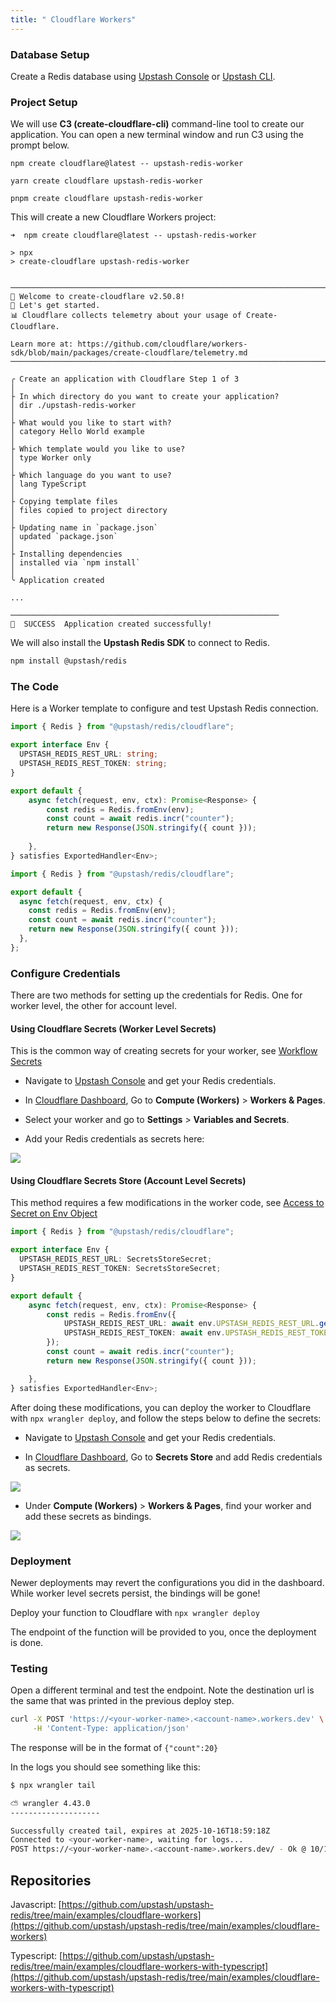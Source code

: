 ```yaml
---
title: " Cloudflare Workers"
---
```


### Database Setup

Create a Redis database using [Upstash Console](https://console.upstash.com) or
[Upstash CLI](https://github.com/upstash/cli).

### Project Setup

We will use **C3 (create-cloudflare-cli)** command-line tool to create our application. You can open a new terminal window and run C3 using the prompt below.

<CodeGroup>

```shell npm
npm create cloudflare@latest -- upstash-redis-worker
```

```shell yarn
yarn create cloudflare upstash-redis-worker
```

```shell pnpm
pnpm create cloudflare upstash-redis-worker
```

</CodeGroup>

This will create a new Cloudflare Workers project:

```text
➜  npm create cloudflare@latest -- upstash-redis-worker

> npx
> create-cloudflare upstash-redis-worker


─────────────────────────────────────────────────────────────────────────────────────────────────
👋 Welcome to create-cloudflare v2.50.8!
🧡 Let's get started.
📊 Cloudflare collects telemetry about your usage of Create-Cloudflare.

Learn more at: https://github.com/cloudflare/workers-sdk/blob/main/packages/create-cloudflare/telemetry.md
─────────────────────────────────────────────────────────────────────────────────────────────────

╭ Create an application with Cloudflare Step 1 of 3
│
├ In which directory do you want to create your application?
│ dir ./upstash-redis-worker
│
├ What would you like to start with?
│ category Hello World example
│
├ Which template would you like to use?
│ type Worker only
│
├ Which language do you want to use?
│ lang TypeScript
│
├ Copying template files
│ files copied to project directory
│
├ Updating name in `package.json`
│ updated `package.json`
│
├ Installing dependencies
│ installed via `npm install`
│
╰ Application created 

...

────────────────────────────────────────────────────────────
🎉  SUCCESS  Application created successfully!
```

We will also install the **Upstash Redis SDK** to connect to Redis.

```bash
npm install @upstash/redis
```

### The Code

Here is a Worker template to configure and test Upstash Redis connection.

<CodeGroup>

```ts src/index.ts
import { Redis } from "@upstash/redis/cloudflare";

export interface Env {
  UPSTASH_REDIS_REST_URL: string;
  UPSTASH_REDIS_REST_TOKEN: string;
}

export default {
	async fetch(request, env, ctx): Promise<Response> {
		const redis = Redis.fromEnv(env);
		const count = await redis.incr("counter");
		return new Response(JSON.stringify({ count }));
		
	},
} satisfies ExportedHandler<Env>;

```

```js src/index.js
import { Redis } from "@upstash/redis/cloudflare";

export default {
  async fetch(request, env, ctx) {
    const redis = Redis.fromEnv(env);
    const count = await redis.incr("counter");
    return new Response(JSON.stringify({ count }));
  },
};
```

</CodeGroup>

### Configure Credentials

There are two methods for setting up the credentials for Redis. One for worker level, the other for account level.

#### Using Cloudflare Secrets (Worker Level Secrets)

This is the common way of creating secrets for your worker, see [Workflow Secrets](https://developers.cloudflare.com/workers/configuration/secrets/)

- Navigate to [Upstash Console](https://console.upstash.com) and get your Redis credentials.

- In [Cloudflare Dashboard](https://dash.cloudflare.com/), Go to **Compute (Workers)** > **Workers & Pages**.

- Select your worker and go to **Settings** > **Variables and Secrets**.

- Add your Redis credentials as secrets here:

<Frame>
  <img src="/img/cloudflare-integration/redis-secrets.png" />
</Frame>

#### Using Cloudflare Secrets Store (Account Level Secrets)

This method requires a few modifications in the worker code, see [Access to Secret on Env Object](https://developers.cloudflare.com/secrets-store/integrations/workers/#3-access-the-secret-on-the-env-object)

```ts src/index.ts
import { Redis } from "@upstash/redis/cloudflare";

export interface Env {
  UPSTASH_REDIS_REST_URL: SecretsStoreSecret;
  UPSTASH_REDIS_REST_TOKEN: SecretsStoreSecret;
}

export default {
	async fetch(request, env, ctx): Promise<Response> {
		const redis = Redis.fromEnv({
			UPSTASH_REDIS_REST_URL: await env.UPSTASH_REDIS_REST_URL.get(),
			UPSTASH_REDIS_REST_TOKEN: await env.UPSTASH_REDIS_REST_TOKEN.get(),
		});
		const count = await redis.incr("counter");
		return new Response(JSON.stringify({ count }));

	},
} satisfies ExportedHandler<Env>;
```

After doing these modifications, you can deploy the worker to Cloudflare with `npx wrangler deploy`, and
follow the steps below to define the secrets:

- Navigate to [Upstash Console](https://console.upstash.com) and get your Redis credentials.

- In [Cloudflare Dashboard](https://dash.cloudflare.com/), Go to **Secrets Store** and add Redis credentials as secrets.

<Frame>
  <img src="/img/cloudflare-integration/redis-secrets-store.png" />
</Frame>

- Under **Compute (Workers)** > **Workers & Pages**, find your worker and add these secrets as bindings.

<Frame>
  <img src="/img/cloudflare-integration/redis-add-binding.png" />
</Frame>

### Deployment

<Note>
  Newer deployments may revert the configurations you did in the dashboard.
  While worker level secrets persist, the bindings will be gone!
</Note>

Deploy your function to Cloudflare with `npx wrangler deploy`

The endpoint of the function will be provided to you, once the deployment is done.

### Testing

Open a different terminal and test the endpoint. Note the destination
url is the same that was printed in the previous deploy step.

```bash
curl -X POST 'https://<your-worker-name>.<account-name>.workers.dev' \
     -H 'Content-Type: application/json' 
```

The response will be in the format of `{"count":20}`

In the logs you should see something like this:

```bash
$ npx wrangler tail

⛅️ wrangler 4.43.0
--------------------

Successfully created tail, expires at 2025-10-16T18:59:18Z
Connected to <your-worker-name>, waiting for logs...
POST https://<your-worker-name>.<account-name>.workers.dev/ - Ok @ 10/16/2025, 4:05:30 PM
```

## Repositories

Javascript:
[https://github.com/upstash/upstash-redis/tree/main/examples/cloudflare-workers](https://github.com/upstash/upstash-redis/tree/main/examples/cloudflare-workers)

Typescript:
[https://github.com/upstash/upstash-redis/tree/main/examples/cloudflare-workers-with-typescript](https://github.com/upstash/upstash-redis/tree/main/examples/cloudflare-workers-with-typescript)
